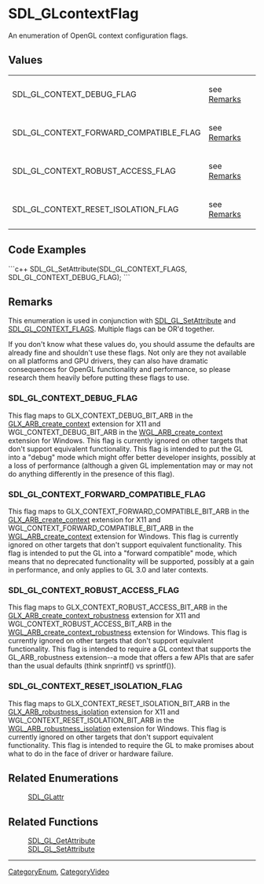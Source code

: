 <!-- pragma section-numbers off -->
<!-- pragma camelcase off -->


= SDL_GLcontextFlag =
An enumeration of OpenGL context configuration flags.




== Values ==
{|
|SDL_GL_CONTEXT_DEBUG_FLAG
|see [[#SDL_GL_CONTEXT_DEBUG_FLAG|Remarks]]
|-
|SDL_GL_CONTEXT_FORWARD_COMPATIBLE_FLAG
|see [[#SDL_GL_CONTEXT_FORWARD_COMPATIBLE_FLAG|Remarks]]
|-
|SDL_GL_CONTEXT_ROBUST_ACCESS_FLAG
|see [[#SDL_GL_CONTEXT_ROBUST_ACCESS_FLAG|Remarks]]
|-
|SDL_GL_CONTEXT_RESET_ISOLATION_FLAG
|see [[#SDL_GL_CONTEXT_RESET_ISOLATION_FLAG|Remarks]]
|}


== Code Examples ==
```c++
SDL_GL_SetAttribute(SDL_GL_CONTEXT_FLAGS, SDL_GL_CONTEXT_DEBUG_FLAG);
```


== Remarks ==
This enumeration is used in conjunction with [[SDL_GL_SetAttribute]] and [[SDL_GLattr|SDL_GL_CONTEXT_FLAGS]].  Multiple flags can be OR'd together.

If you don't know what these values do, you should assume the defaults are already fine and shouldn't use these flags. Not only are they not available on all platforms and GPU drivers, they can also have dramatic consequences for OpenGL functionality and performance, so please research them heavily before putting these flags to use.

=== SDL_GL_CONTEXT_DEBUG_FLAG ===

This flag maps to GLX_CONTEXT_DEBUG_BIT_ARB in the [http://www.opengl.org/registry/specs/ARB/glx_create_context.txt GLX_ARB_create_context] extension for X11 and WGL_CONTEXT_DEBUG_BIT_ARB in the [http://www.opengl.org/registry/specs/ARB/wgl_create_context.txt WGL_ARB_create_context] extension for Windows. This flag is currently ignored on other targets that don't support equivalent functionality. This flag is intended to put the GL into a "debug" mode which might offer better developer insights, possibly at a loss of performance (although a given GL implementation may or may not do anything differently in the presence of this flag).

=== SDL_GL_CONTEXT_FORWARD_COMPATIBLE_FLAG ===

This flag maps to GLX_CONTEXT_FORWARD_COMPATIBLE_BIT_ARB in the [http://www.opengl.org/registry/specs/ARB/glx_create_context.txt GLX_ARB_create_context] extension for X11 and WGL_CONTEXT_FORWARD_COMPATIBLE_BIT_ARB in the [http://www.opengl.org/registry/specs/ARB/wgl_create_context.txt WGL_ARB_create_context] extension for Windows. This flag is currently ignored on other targets that don't support equivalent functionality. This flag is intended to put the GL into a "forward compatible" mode, which means that no deprecated functionality will be supported, possibly at a gain in performance, and only applies to GL 3.0 and later contexts.

=== SDL_GL_CONTEXT_ROBUST_ACCESS_FLAG ===

This flag maps to GLX_CONTEXT_ROBUST_ACCESS_BIT_ARB in the [http://www.opengl.org/registry/specs/ARB/glx_create_context_robustness.txt GLX_ARB_create_context_robustness] extension for X11 and WGL_CONTEXT_ROBUST_ACCESS_BIT_ARB in the [http://www.opengl.org/registry/specs/ARB/wgl_create_context_robustness.txt WGL_ARB_create_context_robustness] extension for Windows. This flag is currently ignored on other targets that don't support equivalent functionality. This flag is intended to require a GL context that supports the GL_ARB_robustness extension--a mode that offers a few APIs that are safer than the usual defaults (think snprintf() vs sprintf()).

=== SDL_GL_CONTEXT_RESET_ISOLATION_FLAG ===

This flag maps to GLX_CONTEXT_RESET_ISOLATION_BIT_ARB in the [http://www.opengl.org/registry/specs/ARB/glx_robustness_isolation.txt GLX_ARB_robustness_isolation] extension for X11 and WGL_CONTEXT_RESET_ISOLATION_BIT_ARB in the [http://www.opengl.org/registry/specs/ARB/wgl_robustness_isolation.txt WGL_ARB_robustness_isolation] extension for Windows. This flag is currently ignored on other targets that don't support equivalent functionality. This flag is intended to require the GL to make promises about what to do in the face of driver or hardware failure.

== Related Enumerations ==
:[[SDL_GLattr]]

== Related Functions ==
:[[SDL_GL_GetAttribute]]
:[[SDL_GL_SetAttribute]]

----
[[CategoryEnum]], [[CategoryVideo]]
<!-- #See the Style Guide for instructions on editing the footer. -->
